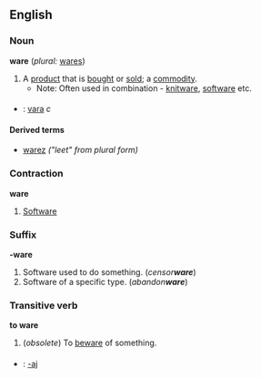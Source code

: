 ==English==

===Noun===
'''ware'''  (''plural:'' [[wares]])
# A [[product]] that is [[bought]] or [[sold]]; a [[commodity]].
#*Note: Often used in combination - [[knitware]], [[software]] etc.

===={{trans}}====
* {{sv}} : [[vara]] ''c''

====Derived terms====
*[[warez]] ''("leet" from plural form)''

===Contraction===
'''ware'''

#[[Software]]

===Suffix===
'''-ware'''

#Software used to do something.  (''censor'''ware''''')
#Software of a specific type. (''abandon'''ware''''')

===Transitive verb===
'''to ware'''
#(''obsolete'') To [[beware]] of something.

===={{trans}}====

* {{io}} : [[-aj]]